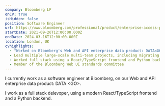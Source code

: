 ```yaml
---
company: Bloomberg LP
onCV: true
isHidden: false
position: Software Engineer
url: https://www.bloomberg.com/professional/product/enterprise-access-point/
startDate: 2021-09-20T12:00:00.000Z
endDate: 2024-03-16T12:00:00.000Z
location: London, UK
cvhighlights:
  - "Worked on Bloomberg's Web and API enterprise data product: DATA<GO>"
  - Lead multiple large-scale multi-team projects, including migrating our site to cloud-based hosting
  - Worked full stack using a React/TypeScript frontend and Python backend
  - Member of the Bloomberg Web UI standards committee
---
```


I currently work as a software engineer at Bloomberg, on our Web and API enterprise data product: DATA \<GO\>.

I work as a full stack delevoper, using a modern React/TypeScript frontend and a Python backend.
